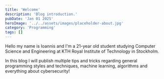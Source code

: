 ```yaml
---
title: 'Welcome'
description: 'Blog introduction.'
pubDate: 'Jan 01 2025'
heroImage: '../../assets/images/placeholder-about.jpg'
category: 'Programming'
tags: []
---
```


Hello my name is Ioannis and I'm a 21-year old student studying Computer Science and Engineering at KTH Royal Institute of Technology in Stockholm.

In this blog I will publish multiple tips and tricks regarding general programming styles and techniques, machine learning, algorithms and everything about cybersecurity!
